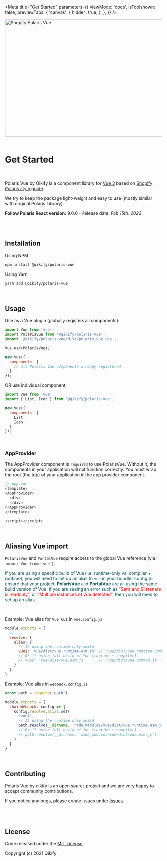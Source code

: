 
<Meta
  title="Get Started"
  parameters={{
    viewMode: 'docs',
    isToolshown: false,
    previewTabs: {
      'canvas': {
        hidden: true,
      },
    },
  }}
/>

<img src="https://github.com/qikify/polaris-vue/blob/master/public/images/banner.jpg?raw=true" alt="Shopify Polaris Vue" width="1000" height="376" />

<br/>
<br/>

# Get Started

<br/>

Polaris Vue by Qikify is a component library for [Vue 3](https://vuejs.org/) based on [Shopify Polaris style guide](https://polaris.shopify.com/).

We try to keep the package light-weight and easy to use (mostly similar with original Polaris Library).

**Follow Polaris React version:** [9.0.0](https://github.com/Shopify/polaris-react/releases/tag/v9.0.0) - Release date: *Feb 15th, 2022*.

<br/>
<br/>

## Installation

Using NPM

```bash
npm install @qikify/polaris-vue
```

Using Yarn

```bash
yarn add @qikify/polaris-vue
```

<br/>

## Usage

Use as a Vue plugin (globally registers all components):

```js
import Vue from 'vue';
import PolarisVue from '@qikify/polaris-vue';
import '@qikify/polaris-vue/dist/polaris-vue.css';

Vue.use(PolarisVue);

new Vue({
  components: {
    // all Polaris Vue components already registered
  }
});
```

OR use individual component:

```js
import Vue from 'vue';
import { List, Icon } from '@qikify/polaris-vue';

new Vue({
  components: {
    List,
    Icon
  }
});
```

<br/>

### **AppProvider**
The AppProvider component is `required` to use PolarisVue. Without it, the components in your application will not function correctly. You must wrap the root (the top) of your application in the app provider component.

```javascript
// App.vue
<template>
<AppProvider>
  <div>
  </div>
</AppProvider>
</template>

<script></script>
```

<br/>

## Aliasing Vue import

`PolarisVue` and `PortalVue` require access to the global Vue reference (via `import Vue from 'vue'`).

<font color="#0c5460">If you are using a specific build of Vue (i.e. runtime-only vs. compiler + runtime), you will need to set up an alias to `vue` in your bundler config to ensure that your project, **PolarisVue** and **PortalVue** are all using the same build version of Vue. If you are seeing an error such as <font color="red">"$attr and $listeners is readonly"</font>, or <font color="red">"Multiple instances of Vue detected"</font>, then you will need to set up an alias.</font>

<br/>

Example: Vue alias for `Vue CLI` in `vue.config.js`

```js
module.exports = {
  // ...
  resolve: {
    alias: {
      // If using the runtime only build
      vue$: 'vue/dist/vue.runtime.esm.js' // 'vue/dist/vue.runtime.common.js' for webpack 1
      // Or if using full build of Vue (runtime + compiler)
      // vue$: 'vue/dist/vue.esm.js'      // 'vue/dist/vue.common.js' for webpack 1
    }
  }
}
```

Example: Vue alias in `webpack.config.js`

```js
const path = require('path')

module.exports = {
  chainWebpack: config => {
    config.resolve.alias.set(
      'vue$',
      // If using the runtime only build
      path.resolve(__dirname, 'node_modules/vue/dist/vue.runtime.esm.js')
      // Or if using full build of Vue (runtime + compiler)
      // path.resolve(__dirname, 'node_modules/vue/dist/vue.esm.js')
    )
  }
}
```

<br/>

## Contributing

Polaris Vue by qikify is an open source project and we are very happy to accept community contributions.

If you notice any bugs, please create issues under [Issues](https://github.com/qikify/polaris-vue/issues).

<br/>
<br/>

## License

Code released under the  [MIT License](https://github.com/qikify/polaris-vue/LICENSE).

Copyright (c) 2021 Qikify
